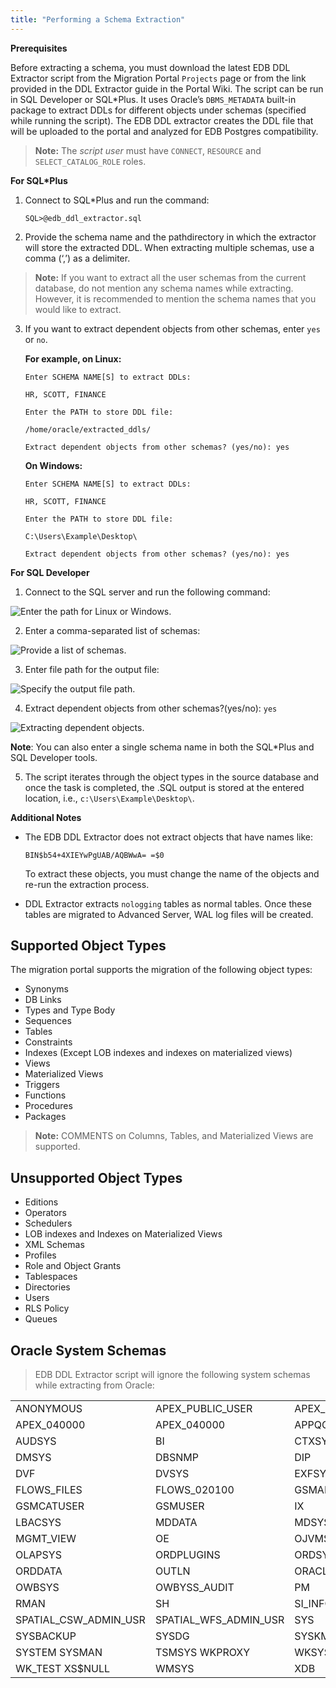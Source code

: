 ```yaml
---
title: "Performing a Schema Extraction"
---
```


<div id="mp_schema_extraction" class="registered_link"></div>


**Prerequisites**

Before extracting a schema, you must download the latest EDB DDL Extractor script from the Migration Portal `Projects` page or from the link provided in the DDL Extractor guide in the Portal Wiki. The script can be run in SQL Developer or SQL*Plus. It uses Oracle’s `DBMS_METADATA` built-in package to extract DDLs for different objects under schemas (specified while running the script). The EDB DDL extractor creates the DDL file that will be uploaded to the portal and analyzed for EDB Postgres compatibility.

> **Note:** The *script user* must have `CONNECT`, `RESOURCE` and `SELECT_CATALOG_ROLE` roles.


**For SQL*Plus**

1.  Connect to SQL*Plus and run the command:

    `SQL>@edb_ddl_extractor.sql`

2.  Provide the schema name and the pathdirectory in which the extractor will store the extracted DDL. When extracting multiple schemas, use a comma (‘,’) as a delimiter.

> **Note:** If you want to extract all the user schemas from the current database, do not mention any schema names while extracting. However, it is recommended to mention the schema names that you would like to extract.


3.  If you want to extract dependent objects from other schemas, enter `yes` or `no`.

    **For example, on Linux:**

    `Enter SCHEMA NAME[S] to extract DDLs:`

    `HR, SCOTT, FINANCE`

    `Enter the PATH to store DDL file:`

    `/home/oracle/extracted_ddls/`

    `Extract dependent objects from other schemas? (yes/no): yes`

    **On Windows:**

    `Enter SCHEMA NAME[S] to extract DDLs:`

    `HR, SCOTT, FINANCE`

    `Enter the PATH to store DDL file:`

    `C:\Users\Example\Desktop\`

    `Extract dependent objects from other schemas? (yes/no): yes`

**For SQL Developer**

1.  Connect to the SQL server and run the following command:

![*Enter the path for Linux or Windows.*](../images/mp_schema_extraction_paths.png)

2.  Enter a comma-separated list of schemas:

![*Provide a list of schemas.*](../images/mp_schema_extraction_list.png)

3.  Enter file path for the output file:

![*Specify the output file path.*](../images/mp_schema_extraction_target.png)

4.  Extract dependent objects from other schemas?(yes/no): `yes`

![*Extracting dependent objects.*](../images/mp_schema_dependent_objects.png)

**Note**: You can also enter a single schema name in both the SQL*Plus and SQL Developer tools.

5.  The script iterates through the object types in the source database and once the task is completed, the .SQL output is stored at the entered location, i.e., `c:\Users\Example\Desktop\`.

**Additional Notes**

  - The EDB DDL Extractor does not extract objects that have names like:

    `BIN$b54+4XIEYwPgUAB/AQBWwA= =$0`

    To extract these objects, you must change the name of the objects and re-run the extraction process.

  - DDL Extractor extracts `nologging` tables as normal tables. Once these tables are migrated to Advanced Server, WAL log files will be created.





## Supported Object Types

The migration portal supports the migration of the following object types:

  - Synonyms
  - DB Links
  - Types and Type Body
  - Sequences
  - Tables
  - Constraints
  - Indexes (Except LOB indexes and indexes on materialized views)
  - Views
  - Materialized Views
  - Triggers
  - Functions
  - Procedures
  - Packages

> **Note:** COMMENTS on Columns, Tables, and Materialized Views are supported.


## Unsupported Object Types

  - Editions
  - Operators
  - Schedulers
  - LOB indexes and Indexes on Materialized Views
  - XML Schemas
  - Profiles
  - Role and Object Grants
  - Tablespaces
  - Directories
  - Users
  - RLS Policy
  - Queues

## Oracle System Schemas

> EDB DDL Extractor script will ignore the following system schemas while extracting from Oracle:

|                          |                          |                      |
| ------------------------ | ------------------------ | -------------------- |
| ANONYMOUS                | APEX_PUBLIC_USER       | APEX_030200         |
| APEX_040000             | APEX_040000             | APPQOSSYS            |
| AUDSYS                   | BI                       | CTXSYS               |
| DMSYS                    | DBSNMP                   | DIP                  |
| DVF                      | DVSYS                    | EXFSYS               |
| FLOWS_FILES             | FLOWS_020100            | GSMADMIN_INTERNAL   |
| GSMCATUSER               | GSMUSER                  | IX                   |
| LBACSYS                  | MDDATA                   | MDSYS                |
| MGMT_VIEW               | OE                       | OJVMSYS              |
| OLAPSYS                  | ORDPLUGINS               | ORDSYS               |
| ORDDATA                  | OUTLN                    | ORACLE_OCM          |
| OWBSYS                   | OWBYSS_AUDIT            | PM                   |
| RMAN                     | SH                       | SI_INFORMTN_SCHEMA |
| SPATIAL_CSW_ADMIN_USR | SPATIAL_WFS_ADMIN_USR | SYS                  |
| SYSBACKUP                | SYSDG                    | SYSKM                |
| SYSTEM SYSMAN            | TSMSYS WKPROXY           | WKSYS                |
| WK_TEST XS$NULL         | WMSYS                    | XDB                  |
